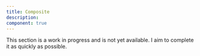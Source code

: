 ```yaml
---
title: Composite
description:
component: true
---
```


This section is a work in progress and is not yet available. I aim to complete it as quickly as possible.
